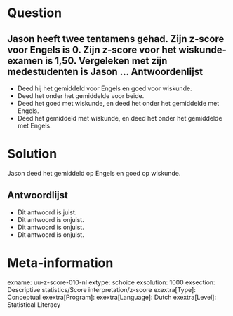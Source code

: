 Question
========
  
Jason heeft twee tentamens gehad. Zijn z-score voor Engels is 0. Zijn z-score voor het wiskunde-examen is 1,50. Vergeleken met zijn medestudenten is Jason ...  Antwoordenlijst
----------
* Deed hij het gemiddeld voor Engels en goed voor wiskunde.
* Deed het onder het gemiddelde voor beide.
* Deed het goed met wiskunde, en deed het onder het gemiddelde met Engels.
* Deed het gemiddeld met wiskunde, en deed het onder het gemiddelde met Engels.

Solution
========
  
Jason deed het gemiddeld op Engels en goed op wiskunde.

Antwoordlijst
----------
* Dit antwoord is juist.
* Dit antwoord is onjuist.
* Dit antwoord is onjuist.
* Dit antwoord is onjuist.

Meta-information
================
exname: uu-z-score-010-nl
extype: schoice
exsolution: 1000
exsection: Descriptive statistics/Score interpretation/z-score
exextra[Type]: Conceptual
exextra[Program]: 
exextra[Language]: Dutch
exextra[Level]: Statistical Literacy

